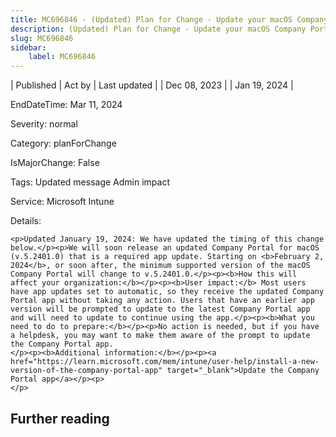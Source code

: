 ```yaml
---
title: MC696846 - (Updated) Plan for Change - Update your macOS Company Portal minimum version to v5.2312.0
description: (Updated) Plan for Change - Update your macOS Company Portal minimum version to v5.2312.0
slug: MC696846
sidebar:
    label: MC696846
---
```



| Published | Act by | Last updated |
| Dec 08, 2023 |  | Jan 19, 2024 |

EndDateTime: Mar 11, 2024

Severity: normal

Category: planForChange

IsMajorChange: False

Tags: Updated message Admin impact

Service: Microsoft Intune

Details: 

```
<p>Updated January 19, 2024: We have updated the timing of this change below.</p><p>We will soon release an updated Company Portal for macOS (v.5.2401.0) that is a required app update. Starting on <b>February 2, 2024</b>, or soon after, the minimum supported version of the macOS Company Portal will change to v.5.2401.0.</p><p><b>How this will affect your organization:</b></p><p><b>User impact:</b> Most users have app updates set to automatic, so they receive the updated Company Portal app without taking any action. Users that have an earlier app version will be prompted to update to the latest Company Portal app and will need to update to continue using the app.</p><p><b>What you need to do to prepare:</b></p><p>No action is needed, but if you have a helpdesk, you may want to make them aware of the prompt to update the Company Portal app. 
</p><p><b>Additional information:</b></p><p><a href="https://learn.microsoft.com/mem/intune/user-help/install-a-new-version-of-the-company-portal-app" target="_blank">Update the Company Portal app</a></p><p>
</p>
```

## Further reading
